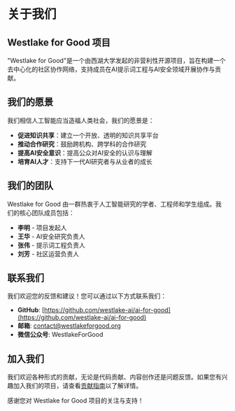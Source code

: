 # 关于我们

## Westlake for Good 项目

"Westlake for Good"是一个由西湖大学发起的非营利性开源项目，旨在构建一个去中心化的社区协作网络，支持成员在AI提示词工程与AI安全领域开展协作与贡献。

## 我们的愿景

我们相信人工智能应当造福人类社会，我们的愿景是：

- **促进知识共享**：建立一个开放、透明的知识共享平台
- **推动合作研究**：鼓励跨机构、跨学科的合作研究
- **提高AI安全意识**：提高公众对AI安全的认识与理解
- **培育AI人才**：支持下一代AI研究者与从业者的成长

## 我们的团队

Westlake for Good 由一群热衷于人工智能研究的学者、工程师和学生组成。我们的核心团队成员包括：

- **李明** - 项目发起人
- **王华** - AI安全研究负责人
- **张伟** - 提示词工程负责人
- **刘芳** - 社区运营负责人

## 联系我们

我们欢迎您的反馈和建议！您可以通过以下方式联系我们：

- **GitHub**: [https://github.com/westlake-ai/ai-for-good](https://github.com/westlake-ai/ai-for-good)
- **邮箱**: contact@westlakeforgood.org
- **微信公众号**: WestlakeForGood

## 加入我们

我们欢迎各种形式的贡献，无论是代码贡献、内容创作还是问题反馈。如果您有兴趣加入我们的项目，请查看[贡献指南](/contributing)以了解详情。

感谢您对 Westlake for Good 项目的关注与支持！ 